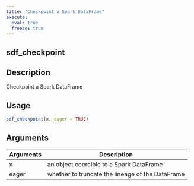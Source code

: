 ```yaml
---
title: "Checkpoint a Spark DataFrame"
execute:
  eval: true
  freeze: true
---
```


## sdf_checkpoint

## Description
Checkpoint a Spark DataFrame


## Usage
```r
sdf_checkpoint(x, eager = TRUE)
```

## Arguments
|Arguments|Description|
|---|---|
| x | an object coercible to a Spark DataFrame |
| eager | whether to truncate the lineage of the DataFrame |








